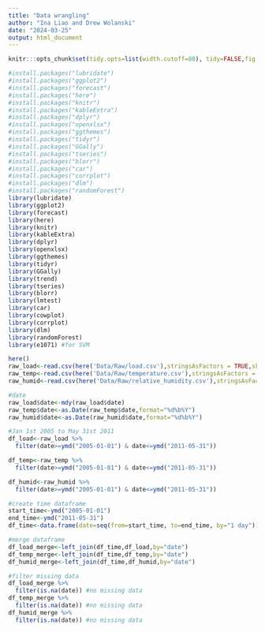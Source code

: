 ```yaml
---
title: "Data wrangling"
author: "Ina Liao and Drew Wolanski"
date: "2024-03-25"
output: html_document
---
```


```r
knitr:::opts_chunk$set(tidy.opts=list(width.cutoff=80), tidy=FALSE,fig.align = "center", dev = "cairo_pdf", fig.pos = "H")
```

```r
#install.packages("lubridate")
#install.packages("ggplot2")
#install.packages("forecast")
#install.packages("here")
#install.packages("knitr")
#install.packages("kableExtra")
#install.packages("dplyr")
#install.packages("openxlsx")
#install.packages("ggthemes")
#install.packages("tidyr")
#install.packages("GGally")
#install.packages("tseries")
#install.packages("blorr")
#install.packages("car")
#install.packages("corrplot")
#install.packages("dlm")
#install.packages("randomForest")
library(lubridate)
library(ggplot2)
library(forecast) 
library(here)
library(knitr)
library(kableExtra)
library(dplyr)
library(openxlsx)
library(ggthemes)
library(tidyr)
library(GGally)
library(trend)
library(tseries)
library(blorr)   
library(lmtest) 
library(car)
library(cowplot)
library(corrplot)
library(dlm)
library(randomForest)
library(e1071) #for SVM
```

```r
here()
raw_load<-read.csv(here('Data/Raw/load.csv'),stringsAsFactors = TRUE,skip=0,header=TRUE)
raw_temp<-read.csv(here('Data/Raw/temperature.csv'),stringsAsFactors = TRUE,skip=0,header=TRUE)
raw_humid<-read.csv(here('Data/Raw/relative_humidity.csv'),stringsAsFactors = TRUE,skip=0,header=TRUE)
```

```r
#date
raw_load$date<-mdy(raw_load$date)
raw_temp$date<-as.Date(raw_temp$date,format="%d%b%Y")
raw_humid$date<-as.Date(raw_humid$date,format="%d%b%Y")
```

```r
#Jan 1st 2005 to May 31st 2011
df_load<-raw_load %>%
  filter(date>=ymd("2005-01-01") & date<=ymd("2011-05-31"))

df_temp<-raw_temp %>%
  filter(date>=ymd("2005-01-01") & date<=ymd("2011-05-31"))

df_humid<-raw_humid %>%
  filter(date>=ymd("2005-01-01") & date<=ymd("2011-05-31"))
```

```r
#create time dataframe
start_time<-ymd("2005-01-01")
end_time<-ymd("2011-05-31")
df_time<-data.frame(date=seq(from=start_time, to=end_time, by="1 day"))

#merge dataframe
df_load_merge<-left_join(df_time,df_load,by="date")
df_temp_merge<-left_join(df_time,df_temp,by="date")
df_humid_merge<-left_join(df_time,df_humid,by="date")

#filter missing data
df_load_merge %>%
  filter(is.na(date)) #no missing data
df_temp_merge %>%
  filter(is.na(date)) #no missing data
df_humid_merge %>%
  filter(is.na(date)) #no missing data
```